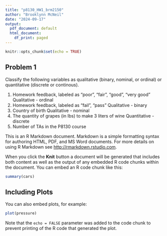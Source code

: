 ```yaml
---
title: "p8130_HW1_brm2150"
author: "Brooklynn McNeil"
date: "2024-09-17"
output:
  pdf_document: default
  html_document:
    df_print: paged
---
```


```r
knitr::opts_chunk$set(echo = TRUE)
```

## Problem 1

Classify the following variables as qualitative (binary, nominal, or ordinal) or quantitative (discrete or continous).

1. Homework feedback, labeled as “poor”, “fair”, “good”, “very good”
  Qualitative - ordinal
2. Homework feedback, labeled as "fail", "pass"
  Qualitative - binary
3. Country of birth
  Qualitative - nominal
4. The quantity of grapes (in lbs) to make 3 liters of wine
  Quantitative - discrete
5. Number of TAs in the P8130 course
  

This is an R Markdown document. Markdown is a simple formatting syntax for authoring HTML, PDF, and MS Word documents. For more details on using R Markdown see <http://rmarkdown.rstudio.com>.

When you click the **Knit** button a document will be generated that includes both content as well as the output of any embedded R code chunks within the document. You can embed an R code chunk like this:

```r
summary(cars)
```

## Including Plots

You can also embed plots, for example:

```r
plot(pressure)
```

Note that the `echo = FALSE` parameter was added to the code chunk to prevent printing of the R code that generated the plot.
